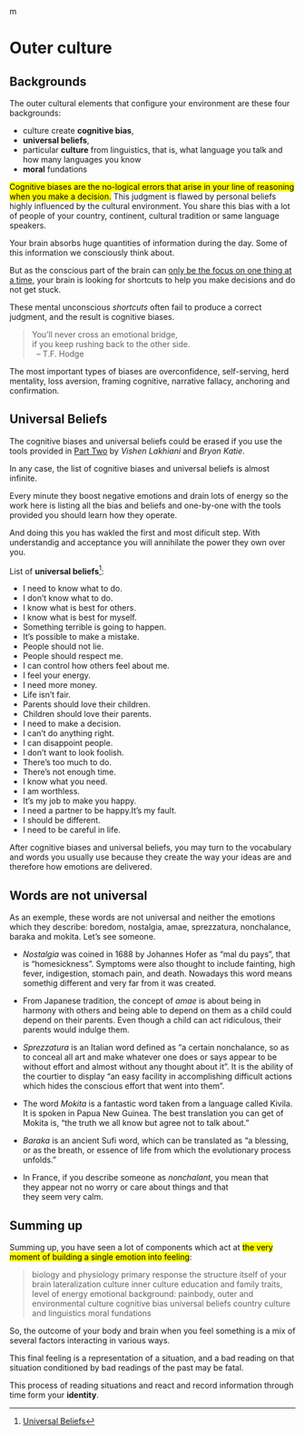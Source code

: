 m

# Outer culture

##  Backgrounds

The outer cultural elements that configure your environment are these four backgrounds:

- culture create **cognitive bias**,  
- **universal beliefs**,
- particular **culture** from linguistics, that is, what language you talk and how many languages you know
- **moral** fundations


<mark>Cognitive biases are the no-logical errors that arise in your line of reasoning when you make a decision.</mark> This judgment is flawed by personal beliefs highly influenced by the cultural environment. You share this bias with a lot of people of your country, continent, cultural tradition or same language speakers.

Your brain absorbs huge quantities of information during the day. Some of this information we consciously think about.

But as the conscious part of the brain can [only be the focus on one thing at a time](/part2/Lateralization.qmd#step-1-seek-the-big-picture), your brain is looking for shortcuts to help you make decisions and do not get stuck.

These mental unconscious *shortcuts* often fail to produce a correct judgment, and the result is cognitive biases.

>You'll never cross an emotional bridge,  
>if you keep rushing back to the other side.  
>  
>-- T.F. Hodge

The most important types of biases are overconfidence, self-serving, herd mentality, loss aversion, framing cognitive, narrative fallacy, anchoring and confirmation.


## Universal Beliefs


The cognitive biases and universal beliefs could be erased if you use the tools provided in [Part Two](/part2/MindValley.qmd) by *Vishen Lakhiani* and *Bryon Katie*.

In any case, the list of cognitive biases and universal beliefs is almost infinite.

Every minute they boost negative emotions and drain lots of energy so the work here is listing all the bias and beliefs and one-by-one with the tools provided you should learn how they operate.

And doing this you has wakled the first and most dificult step. With understandig and acceptance you will annihilate the power they own over you.

List of **universal beliefs**[^1]:

- I need to know what to do.
- I don’t know what to do.
- I know what is best for others.
- I know what is best for myself.
- Something terrible is going to happen.
- It’s possible to make a mistake.
- People should not lie.
- People should respect me.
- I can control how others feel about me.
- I feel your energy.
- I need more money.
- Life isn’t fair.
- Parents should love their children.
- Children should love their parents.
- I need to make a decision.
- I can’t do anything right.
- I can disappoint people.
- I don’t want to look foolish.
- There’s too much to do.
- There’s not enough time.
- I know what you need.
- I am worthless.
- It’s my job to make you happy.
- I need a partner to be happy.It’s my fault.
- I should be different.
- I need to be careful in life.

After cognitive biases and universal beliefs, you may turn to the vocabulary and words you usually use because they create the way your ideas are and therefore how emotions are delivered.

## Words are not universal

As an exemple, these words are not universal and neither the emotions which they describe: boredom, nostalgia, amae, sprezzatura, nonchalance, baraka and mokita. Let's see someone.

- *Nostalgia* was coined in 1688 by Johannes Hofer as "mal du pays", that is "homesickness". Symptoms were also thought to include fainting, high fever, indigestion, stomach pain, and death. Nowadays this word means somethig different and very far from it was created.


- From Japanese tradition, the concept of *amae* is about being in harmony with others and being able to depend on them as a child could depend on their parents. Even though a child can act ridiculous, their parents would indulge them.

- *Sprezzatura* is an Italian word defined as "a certain nonchalance, so as to conceal all art and make whatever one does or says appear to be without effort and almost without any thought about it". It is the ability of the courtier to display "an easy facility in accomplishing difficult actions which hides the conscious effort that went into them".

- The word *Mokita* is a fantastic word taken from a language called Kivila. It is spoken in Papua New Guinea. The best translation you can get of Mokita is, “the truth we all know but agree not to talk about.”

- *Baraka* is an ancient Sufi word, which can be translated as "a blessing, or as the breath, or essence of life from which the evolutionary process unfolds."

- In France, if you describe someone as *nonchalant*, you mean that they appear not no worry or care about things and that they seem very calm.

## Summing up 

Summing up, you have seen a lot of components which act at <mark>the very moment of building a single emotion into feeling</mark>:

> biology and physiology
primary response
the structure itself of your brain
lateralization
culture
inner culture
education and family traits,
level of energy
emotional background: painbody,
outer and environmental culture
cognitive bias
universal beliefs
country culture and linguistics
moral fundations


So, the outcome of your body and brain when you feel something is a mix of several factors interacting in various ways. 

This final feeling is a representation of a situation, and a bad reading on that situation conditioned by bad readings of the past may be fatal. 

This process of reading situations and react and record information through time form your **identity**.

[^1]: [Universal Beliefs](https://thework.com/wp-content/uploads/2018/02/universal_beliefs_en_21nov2016_ltr_r3.pdf){.external}